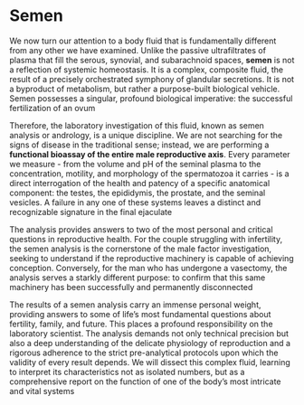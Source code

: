 # Semen {-}

We now turn our attention to a body fluid that is fundamentally different from any other we have examined. Unlike the passive ultrafiltrates of plasma that fill the serous, synovial, and subarachnoid spaces, **semen** is not a reflection of systemic homeostasis. It is a complex, composite fluid, the result of a precisely orchestrated symphony of glandular secretions. It is not a byproduct of metabolism, but rather a purpose-built biological vehicle. Semen possesses a singular, profound biological imperative: the successful fertilization of an ovum

Therefore, the laboratory investigation of this fluid, known as semen analysis or andrology, is a unique discipline. We are not searching for the signs of disease in the traditional sense; instead, we are performing a **functional bioassay of the entire male reproductive axis**. Every parameter we measure - from the volume and pH of the seminal plasma to the concentration, motility, and morphology of the spermatozoa it carries - is a direct interrogation of the health and patency of a specific anatomical component: the testes, the epididymis, the prostate, and the seminal vesicles. A failure in any one of these systems leaves a distinct and recognizable signature in the final ejaculate

The analysis provides answers to two of the most personal and critical questions in reproductive health. For the couple struggling with infertility, the semen analysis is the cornerstone of the male factor investigation, seeking to understand if the reproductive machinery is capable of achieving conception. Conversely, for the man who has undergone a vasectomy, the analysis serves a starkly different purpose: to confirm that this same machinery has been successfully and permanently disconnected

The results of a semen analysis carry an immense personal weight, providing answers to some of life's most fundamental questions about fertility, family, and future. This places a profound responsibility on the laboratory scientist. The analysis demands not only technical precision but also a deep understanding of the delicate physiology of reproduction and a rigorous adherence to the strict pre-analytical protocols upon which the validity of every result depends. We will dissect this complex fluid, learning to interpret its characteristics not as isolated numbers, but as a comprehensive report on the function of one of the body's most intricate and vital systems
